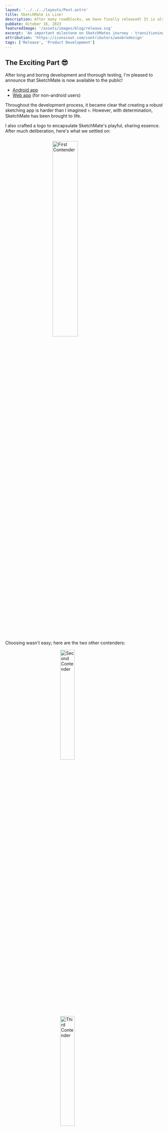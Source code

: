 ```yaml
---
layout: '../../../layouts/Post.astro'
title: SketchMate is Live!
description: After many roadblocks, we have finally released! It is also time to say goodbye for now...
pubDate: October 16, 2023
featuredImage: '/assets/images/blog/release.svg'
excerpt: 'An important milestone on SketchMates journey - transitioning to internal testing.'
attribution: 'https://iconscout.com/contributors/woobrodesign'
tags: ['Release', 'Product Development']
---
```


## The Exciting Part 😎

After long and boring development and thorough testing, I'm pleased to announce that SketchMate is now available to the public!

- [Android app](https://play.google.com/store/apps/details?id=ninja.sketchmate.app)
- [Web app](https://app.sketchmate.ninja/) (for non-android users)

Throughout the development process, it became clear that creating a robust sketching app is harder than I imagined 💀.
However, with determination, SketchMate has been brought to life.

I also crafted a logo to encapsulate SketchMate's playful, sharing essence. After much deliberation, here's what we settled on:

<img src="/assets/images/logo1.png" alt="First Contender"
     style="display:block; margin:auto; padding-top:10px; padding-bottom:20px" width='40%'/>

Choosing wasn't easy; here are the two other contenders:

<div style={{display: 'flex', justifyContent: 'space-between', paddingTop: "20px", paddingBottom: '40px'}}>
    <img src="/assets/images/logo2.png" alt="Second Contender" style="display:block; margin:auto;" width='30%'/>
    <img src="/assets/images/logo3.png" alt="Third Contender" style="display:block; margin:auto;" width='30%'/>
</div>


And, don't miss our launch video that showcases what SketchMate offers:


<div style={{display: 'flex', justifyContent: 'center', paddingBottom: '40px'}}>
    <iframe width="560" height="315" src="https://www.youtube.com/embed/T3Y_EneDAPY?si=iWLq6_SC1ZpNcFfO"
            title="YouTube video player" frameborder="0"
            allow="accelerometer; autoplay; clipboard-write; encrypted-media; gyroscope; picture-in-picture; web-share"
            allowfullscreen></iframe>
</div>


## A Heads Up 🙈

SketchMate isn't perfect yet. As a solo developer, I've kept the scope limited. There might be undiscovered
bugs and room for improvement in user experience. If you like SketchMate, please share your feedback.
Connect with me via email, Discord, Instagram, or LinkedIn - links at the page bottom.

## Goodbye for now ✈️

I've dreamt of traveling for a year, and that dream is coming true. However, during this time, I won't be
updating SketchMate. I hope to return and refine the app if there's continued interest. Until then, may
SketchMate spark your creativity!

See you next year!